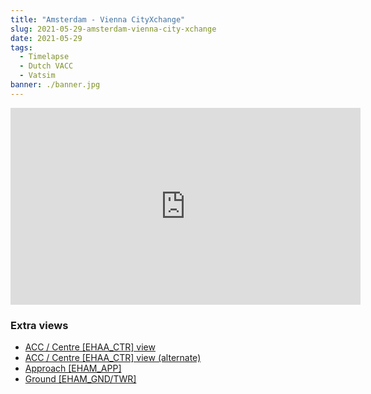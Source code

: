 ```yaml
---
title: "Amsterdam - Vienna CityXchange"
slug: 2021-05-29-amsterdam-vienna-city-xchange
date: 2021-05-29
tags:
  - Timelapse
  - Dutch VACC
  - Vatsim
banner: ./banner.jpg
---
```


<iframe width="560" height="315" src="https://www.youtube-nocookie.com/embed/mueZtk0wMOU" title="YouTube video player" frameborder="0" allow="accelerometer; autoplay; clipboard-write; encrypted-media; gyroscope; picture-in-picture" allowfullscreen></iframe>

### Extra views
- [ACC / Centre [EHAA_CTR] view](https://youtu.be/DmeybfjaXzQ)
- [ACC / Centre [EHAA_CTR] view (alternate)](https://youtu.be/QGEBGKt_bxI)
- [Approach [EHAM_APP]](https://youtu.be/yoJS8633Kyo)
- [Ground [EHAM_GND/TWR]](https://youtu.be/mNz_1ZZXMsU)